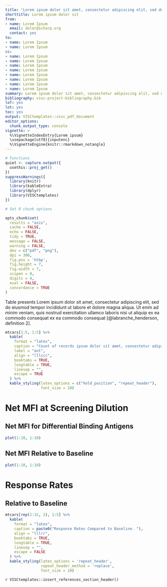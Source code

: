 ```yaml
---
title: 'Lorem ipsum dolor sit amet, consectetur adipiscing elit, sed do eiusmod tempor incididunt ut labore '
shorttitle: Lorem ipsum dolor sit
from:
- name: Lorem Ipsum
  email: dolor@scharp.org
  contact: yes
to:
- name: Lorem Ipsum
- name: Lorem Ipsum
cc:
- name: Lorem Ipsum
- name: Lorem Ipsum
- name: Lorem Ipsum
- name: Lorem Ipsum
- name: Lorem Ipsum 
- name: Lorem Ipsum
- name: Lorem Ipsum
- name: Lorem Ipsum
summary: Lorem ipsum dolor sit amet, consectetur adipiscing elit, sed do eiusmod tempor incididunt ut labore
bibliography: visc-project-bibliography.bib
lof: yes
lot: yes
toc: yes
output: VISCtemplates::visc_pdf_document
editor_options:
  chunk_output_type: console
vignette: >
  %\VignetteIndexEntry{Lorem ipsum}
  \usepackage[utf8]{inputenc}
  %\VignetteEngine{knitr::rmarkdown_notangle}
---
```


```r


# Functions
quiet <- capture.output({
  usethis::proj_get()
})
suppressWarnings({
  library(knitr)
  library(kableExtra)
  library(dplyr)
  library(VISCtemplates)
})

# Set R chunk options

opts_chunk$set(
  results = "asis",
  cache = FALSE,
  echo = FALSE,
  tidy = TRUE,
  message = FALSE,
  warning = FALSE,
  dev = c("pdf", "png"),
  dpi = 300,
  fig.pos = 'htbp',
  fig.height = 7,
  fig.width = 7,
  scipen = 0,
  digits = 4,
  eval = FALSE,
  concordance = TRUE
)

```

\clearpage

Table \ref{ant} presents Lorem ipsum dolor sit amet, consectetur adipiscing elit, sed do eiusmod tempor incididunt ut labore et dolore magna aliqua. Ut enim ad minim veniam, quis nostrud exercitation ullamco laboris nisi ut aliquip ex ea commodo consequat ex ea commodo consequat [@labranche_henderson, definition 2].

```r

mtcars[1:5, 1:5] %>%
  kable(
    format = "latex",
    caption = "Count of records ipsum dolor sit amet, consectetur adipiscing elit, sed do eiusmod tempor incididunt ut labore et dolore magna aliqua. Ut enim ad minim veniam, quis nostrud exercitation ullamco laboris nisi ut aliquip ex ea commodo consequat.   \\label{ant}",
    label = "ant",
    align = "lllccc",
    booktabs = TRUE,
    longtable = TRUE,
    linesep = "",
    escape = TRUE
  ) %>%
  kable_styling(latex_options = c("hold_position", "repeat_header"),
                font_size = 10)

```

# Net MFI at Screening Dilution

## Net MFI for Differential Binding Antigens

```r

plot(1:10, 1:10)

```

## Net MFI Relative to Baseline

```r

plot(1:10, 1:10)

```

\clearpage

# Response Rates

## Relative to Baseline

```r

mtcars[rep(1:32, 2), 1:5] %>%
  kable(
    format = "latex",
    caption = paste0("Response Rates Compared to Baseline. "),
    align = "lllrr",
    booktabs = TRUE,
    longtable = TRUE,
    linesep = "",
    escape = FALSE
  ) %>%
  kable_styling(latex_options = 'repeat_header',
                repeat_header_method = 'replace',
                font_size = 10)

```

\clearpage

`r VISCtemplates::insert_references_section_header()`
